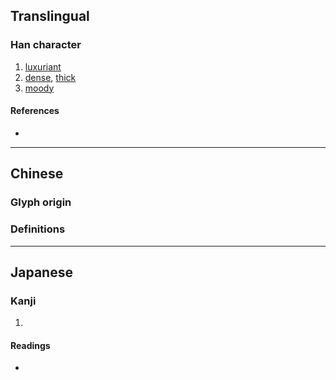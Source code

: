 {{character info/new}}
{{also|鬱}}
==Translingual==

===Han character===
{{Han char|rn=75|rad=木|as=22|sn=26|four=44746|canj=DDWLI|ids=⿳棥罒𡬠}}

# [[luxuriant]]
# [[dense]], [[thick]]
# [[moody]]

====References====
* {{Han ref|kx=0564.210|dkj=15978|dj=0953.280|hdz=21326.110|uh=6B1D|ud=27421}}

----

==Chinese==

===Glyph origin===
{{Han etym}}

===Definitions===
{{zh-see|鬱|v}}

----

==Japanese==

===Kanji===
{{ja-kanji|grade=|rs=木22}}

# {{alternative form of|lang=ja|鬱}}

====Readings====
* {{ja-readings|on=[[うつ]] (utsu)|kun=[[しげる]] (shigeru)}}